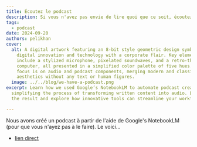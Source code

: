 ```yaml
---
title: Écoutez le podcast
description: Si vous n'avez pas envie de lire quoi que ce soit, écoutez notre podcast.
tags:
  - podcast
date: 2024-09-20
authors: pelikhan
cover:
  alt: A digital artwork featuring an 8-bit style geometric design symbolizing
    digital innovation and technology with a corporate flair. Key elements
    include a stylized microphone, pixelated soundwaves, and a retro-themed
    computer, all presented in a simplified color palette of five hues. The
    focus is on audio and podcast components, merging modern and classic tech
    aesthetics without any text or human figures.
  image: ../../blog/we-have-a-podcast.png
excerpt: Learn how we used Google’s NotebookLM to automate podcast creation,
  simplifying the process of transforming written content into audio. Listen to
  the result and explore how innovative tools can streamline your workflows.

---
```



Nous avons créé un podcast à partir de l'aide de Google's NotebookLM (pour que vous n'ayez pas à le faire). Le voici...

<AudioPlayer src="/genaiscript/podcasts/overview.wav" />

* [lien direct](../../podcasts/overview.wav/)
